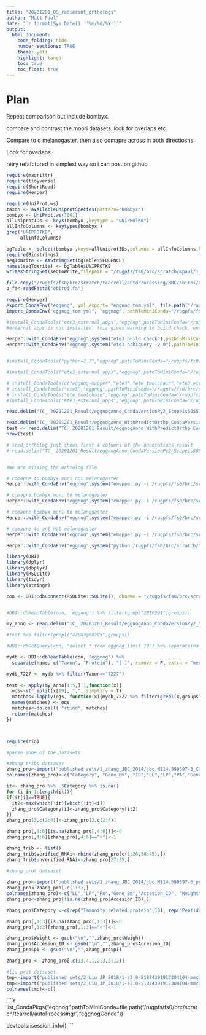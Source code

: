 ```yaml
---
title: "20201201_OS_radierant_orthologs"
author: "Matt Paul"
date: "`r format(Sys.Date(), '%m/%d/%Y')`"
output:  
  html_document:
    code_folding: hide
    number_sections: TRUE
    theme: yeti
    highlight: tango
    toc: true
    toc_float: true
---
```


# Plan

Repeat comparison but include bombyx. 

compare and contrast the moori datasets. look for overlaps etc. 

Compare to d melanogaster.
then also comapre across in both directiosns.

Look for overlaps. 


retry refafctored in simplest way so i can post on github

```r
require(magrittr)
require(tidyverse)
require(ShortRead)
require(Herper)


```

```r
require(UniProt.ws)
taxon <- availableUniprotSpecies(pattern="Bombyx")
bombyx <- UniProt.ws(7091)
allUniprotIDs <- keys(bombyx ,keytype = "UNIPROTKB")
allInfoColumns <- keytypes(bombyx )
grep("UNIPROTKB",
     allInfoColumns)

bgTable <- select(bombyx ,keys=allUniprotIDs,columns = allInfoColumns,keytype = "UNIPROTKB")
require(Biostrings)
seqToWrite <- AAStringSet(bgTable$SEQUENCE)
names(seqToWrite) <- bgTable$UNIPROTKB
writeXStringSet(seqToWrite,filepath = "/rugpfs/fs0/brc/scratch/mpaul/1_kronauer/orli/Kronauer_Orli/20201201_OS_eggnog/bombyx.fa")

```


```R

file.copy("/rugpfs/fs0/brc/scratch/tcarroll/autoProcessing/BRC/obiroi/obiroi.fa", "obiroi.fa")
o_fa<-readFasta("obiroi.fa")

require(Herper)
export_CondaEnv("eggnog", yml_export= "eggnog_tom.yml", file.path("/rugpfs/fs0/brc/scratch/tcarroll/autoProcessing/","eggnogConda"))
import_CondaEnv("eggnog_tom.yml", "eggnog", pathToMiniConda="/rugpfs/fs0/brc/scratch/mpaul/herper_conda")

#install_CondaTools("ete3_external_apps","eggnog",pathToMiniConda="/rugpfs/fs0/brc/scratch/mpaul/herper/eggnog",updateEnv=TRUE,channels="etetoolkit",verbose=TRUE)
#external apps is not installed. this gives warning in build check. unclear why or if needed. 

Herper::with_CondaEnv("eggnog",system("ete3 build check"),pathToMiniConda="/rugpfs/fs0/brc/scratch/mpaul/herper_conda")
Herper::with_CondaEnv("eggnog",system("ete3 ncbiquery -v 0"),pathToMiniConda="/rugpfs/fs0/brc/scratch/mpaul/herper_conda")


#install_CondaTools("python=2.7","eggnog",pathToMiniConda="/rugpfs/fs0/brc/scratch/mpaul/herper_conda",updateEnv=TRUE,channels="etetoolkit",verbose=TRUE)

#install_CondaTools("ete3_external_apps","eggnog",pathToMiniConda="/rugpfs/fs0/brc/scratch/mpaul/herper_conda",updateEnv=TRUE,channels="etetoolkit",verbose=TRUE)

# install_CondaTools(c("eggnog-mapper","ete3","ete_toolchain","ete3_external_apps"),"eggnog",channels="etetoolkit", pathToMiniConda= "/rugpfs/fs0/brc/scratch/mpaul/herper_conda/")
# install_CondaTools("ete3","eggnog",pathToMiniConda="/rugpfs/fs0/brc/scratch/mpaul/herper_conda",updateEnv=TRUE,channels="etetoolkit",verbose=TRUE)
# install_CondaTools("ete_toolchain","eggnog",pathToMiniConda="/rugpfs/fs0/brc/scratch/mpaul/herper_conda",updateEnv=TRUE,channels="etetoolkit",verbose=TRUE)
#install_CondaTools("ete3_external_apps","eggnog",pathToMiniConda="/rugpfs/fs0/brc/scratch/mpaul/herper/eggnog",updateEnv=TRUE,channels="etetoolkit",verbose=TRUE)

```



```r
read.delim("TC_ 20201201_Result/eggnogAnno_CondaVersionPy2_Scopeis50557_Targetis7227.emapper.annotations", skip = 3) %>% DT::datatable()

read.delim("TC_ 20201201_Result/eggnogAnno_WithPredictOrthp_CondaVersionPy2.emapper.predict_orthologs", skip = 3) %>% DT::datatable()
test <- read.delim("TC_ 20201201_Result/eggnogAnno_WithPredictOrthp_CondaVersionPy2.emapper.predict_orthologs")
nrow(test)

# seed_ortholog just shows first 4 columns of the annotations result
# read.delim("TC_ 20201201_Result/eggnogAnno_CondaVersionPy2_Scopeis50557_Targetis7227.emapper.seed_orthologs", skip = 5) %>% DT::datatable()


#We are missing the orhtolog file 

```





```r
# comapre to bombyx mori not melanogaster
Herper::with_CondaEnv("eggnog",system("emapper.py -i /rugpfs/fs0/brc/scratch/tcarroll/autoProcessing/BRC/obiroi/obiroi.fa --cpu 30 -m diamond --tax_scope 50557 --target_taxa 7091 --resume --data_dir /rugpfs/fs0/brc/scratch/tcarroll/autoProcessing//eggnogConda/dataDirConda/ --output  /rugpfs/fs0/brc/scratch/mpaul/1_kronauer/orli/Kronauer_Orli/20201201_OS_eggnog/eggnogAnno_CondaVersionPy2_Scopeis50557_Targetis7091_FAisObiroi"),pathToMiniConda=file.path("/rugpfs/fs0/brc/scratch/tcarroll/autoProcessing/","eggnogConda"))

```

```r
# comapre bombyx mori to melanogaster
Herper::with_CondaEnv("eggnog",system("emapper.py -i /rugpfs/fs0/brc/scratch/mpaul/1_kronauer/orli/Kronauer_Orli/20201201_OS_eggnog/bombyx.fa --cpu 30 -m diamond --tax_scope 50557 --target_taxa 2015173 --resume --data_dir /rugpfs/fs0/brc/scratch/tcarroll/autoProcessing//eggnogConda/dataDirConda/ --output  /rugpfs/fs0/brc/scratch/mpaul/1_kronauer/orli/Kronauer_Orli/20201201_OS_eggnog/eggnogAnno_CondaVersionPy2_Scopeis50557_Targetis2015173_FAisBmori"),pathToMiniConda=file.path("/rugpfs/fs0/brc/scratch/tcarroll/autoProcessing/","eggnogConda"))

```

```r
# comapre bombyx mori to melanogaster
Herper::with_CondaEnv("eggnog",system("emapper.py -i /rugpfs/fs0/brc/scratch/mpaul/1_kronauer/orli/Kronauer_Orli/20201201_OS_eggnog/bombyx.fa --cpu 30 -m diamond --tax_scope 50557 --target_taxa 7227 --resume --data_dir /rugpfs/fs0/brc/scratch/tcarroll/autoProcessing//eggnogConda/dataDirConda/ --output  /rugpfs/fs0/brc/scratch/mpaul/1_kronauer/orli/Kronauer_Orli/20201201_OS_eggnog/eggnogAnno_CondaVersionPy2_Scopeis50557_Targetis7227_FAisBmori"),pathToMiniConda=file.path("/rugpfs/fs0/brc/scratch/tcarroll/autoProcessing/","eggnogConda"))

```



```r

# comapre to ant not melanogaster
Herper::with_CondaEnv("eggnog",system("emapper.py -i /rugpfs/fs0/brc/scratch/tcarroll/autoProcessing/BRC/obiroi/obiroi.fa --cpu 30 -m diamond --tax_scope 50557 --target_taxa 7227 --resume --data_dir /rugpfs/fs0/brc/scratch/tcarroll/autoProcessing//eggnogConda/dataDirConda/ --output  /rugpfs/fs0/brc/scratch/mpaul/1_kronauer/orli/Kronauer_Orli/20201201_OS_eggnog/eggnogAnno_CondaVersionPy2_Scopeis50557_Targetis7227_FAisObiroi"),pathToMiniConda=file.path("/rugpfs/fs0/brc/scratch/tcarroll/autoProcessing/","eggnogConda"))

```




```r

Herper::with_CondaEnv("eggnog",system("python /rugpfs/fs0/brc/scratch/tcarroll/autoProcessing/eggnogConda/eggnog-mapper-refactor/emapper.py -i /rugpfs/fs0/brc/scratch/tcarroll/autoProcessing/BRC/obiroi/obiroi.fa --cpu 30 -m diamond --tax_scope 50557 --target_taxa 7227 --resume --data_dir /rugpfs/fs0/brc/scratch/tcarroll/autoProcessing//eggnogConda/dataDirConda/ --output  /rugpfs/fs0/brc/scratch/mpaul/1_kronauer/orli/Kronauer_Orli/20201201_OS_eggnog/eggnogAnno_refactor_Scopeis50557_Targetis7227"),pathToMiniConda=file.path("/rugpfs/fs0/brc/scratch/tcarroll/autoProcessing/","eggnogConda"))

```


```R
library(DBI)
library(dplyr)
library(dbplyr)
library(RSQLite)
library(tidyr)
library(stringr)

con <- DBI::dbConnect(RSQLite::SQLite(), dbname = "/rugpfs/fs0/brc/scratch/tcarroll/autoProcessing/eggnogConda/dataDirConda/eggnog.db")


#DBI::dbReadTable(con, 'eggnog') %>% filter(grep("28IP2@1",groups))

my_anno <- read.delim("TC_ 20201201_Result/eggnogAnno_CondaVersionPy2_Scopeis50557_Targetis7227.emapper.annotations", skip = 3)

#test %>% filter(grepl("42EW3@68295",groups))

#DBI::dbGetQuery(con, "select * from eggnog limit 10") %>% separate(name, c("Taxon", "Protein"), "[.]", remove = F) %>% filter()

mydb <- DBI::dbReadTable(con, "eggnog") %>% 
  separate(name, c("Taxon", "Protein"), "[.]", remove = F, extra = "merge") 

mydb_7227 <- mydb %>% filter(Taxon=="7227")
  
test <- apply(my_anno[1:5,],1,function(x){
  ogs<-str_split(x[19], ",", simplify = T)
  matches<-lapply(ogs, function(x){mydb_7227 %>% filter(grepl(x,groups)) %>% .[,1:3]})
  names(matches) <- ogs
  matches<-do.call( "rbind", matches)
  return(matches)
})




```



```r
require(rio)

#parse some of the datasets

#zhang tribo datsaset
zhang_pro<-import("published sets/1_zhang_JBC_2014/jbc.M114.599597-3_COMPARETOTRILBOIUM.xlsx")[-c(1,2),-11]
colnames(zhang_pro)<-c("Category", "Gene_Bm", "ID","LL","LP","PA","Gene_Tc", "ID", "RNAi_Pheno_Larva","RNAi_Pheno_Adult")

it<- zhang_pro %>% .$Category %>% is.na()
for (i in 1:length(it)){
if(it[i]==TRUE){
  it2<-max(which(!it)[which(!it)<i])
  zhang_pro$Category[i]<-zhang_pro$Category[it2]
}}
zhang_pro[3,c(2:4)]<-zhang_pro[2,c(2:4)]

zhang_pro[,4:6][is.na(zhang_pro[,4:6])]<-0
zhang_pro[,4:6][zhang_pro[,4:6]=="√"]<-1

zhang_trib <- list()
zhang_trib$verified_RNAi<-rbind(zhang_pro[c(1:26,36:45),])
zhang_trib$unverified_RNAi<-zhang_pro[27:35,]
  
#zhang prot datsaset

zhang_pro<-import("published sets/1_zhang_JBC_2014/jbc.M114.599597-6_proteinlist.xls")
zhang_pro<-zhang_pro[-c(1:3),]
colnames(zhang_pro)<-c("LL","LP","PA","Gene_Bm","Accesion_ID", "Weight","pI","Tc", "Dm", "Ms", "Hs", "Notes")
zhang_pro<-zhang_pro[!is.na(zhang_pro$Accesion_ID),]

zhang_pro$Category <-c(rep("Immunity related protein",10), rep("Peptidase",9), rep("Oxido-dehydrogenase",19), rep("Hydrolase",13), rep("Esterase",5), rep("ATPase",3), rep("Serine protease",16), rep("Serpin",18), rep("Nutrition storage",12), rep("Binding protein",11), rep("Chitine related protein",8), rep("Cuticular protein",6), rep("Yellow protein",5), rep("Other protein",8), rep("Proteins with unknown function",29) )

zhang_pro[,1:3][is.na(zhang_pro[,1:3])]<-0
zhang_pro[,1:3][zhang_pro[,1:3]=="√"]<-1

zhang_pro$Weight <- gsub("\n","",zhang_pro$Weight)
zhang_pro$Accesion_ID <- gsub("\n","",zhang_pro$Accesion_ID)
zhang_pro$pI <- gsub("\n","",zhang_pro$pI)

zhang_pro <- zhang_pro[,c(13,4,1,2,3,5:12)]

#liu prot datsaset
tmp<-import("published sets/2_Liu_JP_2018/1-s2.0-S1874391917304104-mmc1.xlsx", which="Table S2")
tmp<-import("published sets/2_Liu_JP_2018/1-s2.0-S1874391917304104-mmc1.xlsx", which="Table S3")
colnames(tmp)<-c()
```


````r
list_CondaPkgs("eggnog",pathToMiniConda=file.path("/rugpfs/fs0/brc/scratch/tcarroll/autoProcessing/","eggnogConda"))

devtools::session_info()
```

